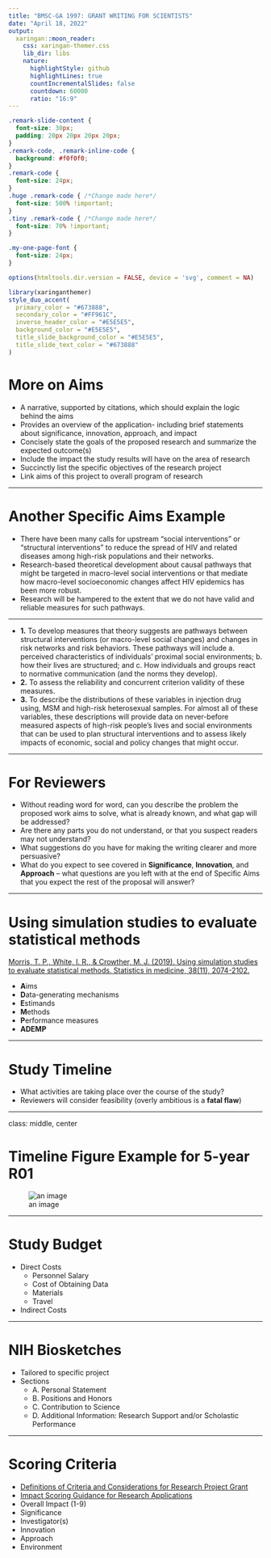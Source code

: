 ```yaml
---
title: "BMSC-GA 1997: GRANT WRITING FOR SCIENTISTS"
date: "April 18, 2022"
output:
  xaringan::moon_reader:
    css: xaringan-themer.css
    lib_dir: libs
    nature:
      highlightStyle: github
      highlightLines: true
      countIncrementalSlides: false
      countdown: 60000
      ratio: "16:9"
---
```


```css
.remark-slide-content {
  font-size: 30px;
  padding: 20px 20px 20px 20px;
}
.remark-code, .remark-inline-code {
  background: #f0f0f0;
}
.remark-code {
  font-size: 24px;
}
.huge .remark-code { /*Change made here*/
  font-size: 500% !important;
}
.tiny .remark-code { /*Change made here*/
  font-size: 70% !important;
}

.my-one-page-font {
  font-size: 24px;
}
```

```r
options(htmltools.dir.version = FALSE, device = 'svg', comment = NA)
```

```r
library(xaringanthemer)
style_duo_accent(
  primary_color = "#673888",
  secondary_color = "#FF961C",
  inverse_header_color = "#E5E5E5",
  background_color = "#E5E5E5",
  title_slide_background_color = "#E5E5E5",
  title_slide_text_color = "#673888"
)
```

# More on Aims

- A narrative, supported by citations, which should explain the logic behind the aims
- Provides an overview of the application- including brief statements about significance, innovation, approach, and impact
- Concisely state the goals of the proposed research and summarize the expected outcome(s)
- Include the impact the study results will have on the area of research
- Succinctly list the specific objectives of the research project
- Link aims of this project to overall program of research

---

# Another Specific Aims Example

- There have been many calls for upstream “social interventions” or “structural interventions” to reduce the spread of HIV and related diseases among high-risk populations and their networks.
- Research-based theoretical development about causal pathways that might be targeted in macro-level social interventions or that mediate how macro-level socioeconomic changes affect HIV epidemics has been more robust.
- Research will be hampered to the extent that we do not have valid and reliable measures for such pathways.

---

- **1.** To develop measures that theory suggests are pathways between structural interventions (or macro-level social changes) and changes in risk networks and risk behaviors. These pathways will include a.
perceived characteristics of individuals’ proximal social environments; b. how their lives are structured; and c. How individuals and groups react to normative communication (and the norms they develop).
- **2.** To assess the reliability and concurrent criterion validity of these measures.
- **3.** To describe the distributions of these variables in injection drug using, MSM and high-risk heterosexual samples. For almost all of these variables, these descriptions will provide data on never-before measured
aspects of high-risk people’s lives and social environments that can be used to plan structural interventions and to assess likely impacts of economic, social and policy changes that might occur.

---

# For Reviewers

- Without reading word for word, can you describe the problem the proposed work aims to solve, what is already known, and what gap will be addressed?
- Are there any parts you do not understand, or that you suspect readers may not understand?
- What suggestions do you have for making the writing clearer and more persuasive?
- What do you expect to see covered in **Significance**, **Innovation**, and **Approach** – what questions are you left with at the end of Specific Aims that you expect the rest of the proposal will answer? 

---

# Using simulation studies to evaluate statistical methods

[Morris, T. P., White, I. R., & Crowther, M. J. (2019). Using simulation studies to evaluate statistical methods. Statistics in medicine, 38(11), 2074-2102.](https://onlinelibrary.wiley.com/doi/10.1002/sim.8086)

- **A**ims 
- **D**ata-generating mechanisms
- **E**stimands
- **M**ethods
- **P**erformance measures 
- **ADEMP**

---

# Study Timeline

- What activities are taking place over the course of the study?
- Reviewers will consider feasibility (overly ambitious is a **fatal flaw**)

---

class: middle, center

# Timeline Figure Example for 5-year R01

![an image](EC-CAD-Timeline-Figure.png)

---

# Study Budget

- Direct Costs
  + Personnel Salary
  + Cost of Obtaining Data
  + Materials
  + Travel
- Indirect Costs

---

# NIH Biosketches

- Tailored to specific project
- Sections
  + A. Personal Statement
  + B. Positions and Honors
  + C. Contribution to Science
  + D. Additional Information: Research Support and/or Scholastic Performance

---

# Scoring Criteria

- [Definitions of Criteria and Considerations for Research Project Grant](https://grants.nih.gov/grants/peer/critiques/rpg.htm)
- [Impact Scoring Guidance for Research Applications](https://grants.nih.gov/grants/peer/guidelines_general/scoring_guidance_research.pdf)
- Overall Impact (1-9)
- Significance
- Investigator(s)
- Innovation
- Approach
- Environment

